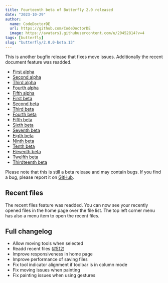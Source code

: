 ```yaml
---
title: Fourteenth beta of Butterfly 2.0 released
date: "2023-10-29"
author:
  name: CodeDoctorDE
  url: https://github.com/CodeDoctorDE
  image: https://avatars1.githubusercontent.com/u/20452814?v=4
tags: [butterfly]
slug: "butterfly/2.0.0-beta.13"
---
```


This is another bugfix release that fixes move issues.
Additionally the recent document feature was readded.

- [First alpha](/butterfly/2.0.0-alpha.0)
- [Second alpha](/butterfly/2.0.0-alpha.1)
- [Third alpha](/butterfly/2.0.0-alpha.2)
- [Fourth alpha](/butterfly/2.0.0-alpha.3)
- [Fifth alpha](/butterfly/2.0.0-alpha.4)
- [First beta](/butterfly/2.0.0-beta.0)
- [Second beta](/butterfly/2.0.0-beta.1)
- [Third beta](/butterfly/2.0.0-beta.2)
- [Fourth beta](/butterfly/2.0.0-beta.3)
- [Fifth beta](/butterfly/2.0.0-beta.4)
- [Sixth beta](/butterfly/2.0.0-beta.5)
- [Seventh beta](/butterfly/2.0.0-beta.6)
- [Eigth beta](/butterfly/2.0.0-beta.7)
- [Ninth beta](/butterfly/2.0.0-beta.8)
- [Tenth beta](/butterfly/2.0.0-beta.9)
- [Eleventh beta](/butterfly/2.0.0-beta.10)
- [Twelfth beta](/butterfly/2.0.0-beta.11)
- [Thirdteenth beta](/butterfly/2.0.0-beta.12)

Please note that this is still a beta release and may contain bugs. If you find a bug, please report it on [GitHub](https://linwood.dev/butterfly/report).

## Recent files

The recent files feature was readded. You can now see your recently opened files in the home page over the file list.
The top left corner menu has also a menu item to open the recent files.

## Full changelog

* Allow moving tools when selected
* Readd recent files ([#512](https://github.com/LinwoodDev/Butterfly/issues/512))
* Improve responsiveness in home page
* Improve performance of saving files
* Fix tool indicator alignment if toolbar is in column mode
* Fix moving issues when painting
* Fix painting issues when using gestures
